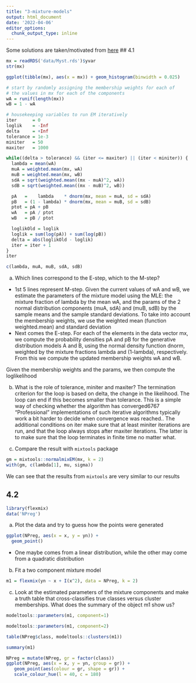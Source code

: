 ```yaml
---
title: "3-mixture-models"
output: html_document
date: '2022-04-06'
editor_options: 
  chunk_output_type: inline
---
```


Some solutions are taken/motivated from [here](https://kind-neumann-789611.netlify.app/post/ex-2-6/)
## 4.1
```r
mx = readRDS('data/Myst.rds')$yvar
str(mx)

ggplot(tibble(mx), aes(x = mx)) + geom_histogram(binwidth = 0.025)

# start by randomly assigning the membership weights for each of
# the values in mx for each of the components
wA = runif(length(mx))
wB = 1 - wA

# housekeeping variables to run EM iteratively
iter      = 0
loglik    = -Inf
delta     = +Inf
tolerance = 1e-3
miniter   = 50
maxiter   = 1000

while((delta > tolerance) && (iter <= maxiter) || (iter < miniter)) {
  lambda = mean(wA)
  muA = weighted.mean(mx, wA)
  muB = weighted.mean(mx, wB)
  sdA = sqrt(weighted.mean((mx - muA)^2, wA))
  sdB = sqrt(weighted.mean((mx - muB)^2, wB))

  pA   =    lambda    * dnorm(mx, mean = muA, sd = sdA)
  pB   = (1 - lambda) * dnorm(mx, mean = muB, sd = sdB)
  ptot = pA + pB
  wA   = pA / ptot
  wB   = pB / ptot

  loglikOld = loglik
  loglik = sum(log(pA)) + sum(log(pB))
  delta = abs(loglikOld - loglik)
  iter = iter + 1
}
iter

c(lambda, muA, muB, sdA, sdB)
```

a) Which lines correspond to the E-step, which to the M-step?
- 1st 5 lines represent M-step. Given the current values of wA and wB, we estimate the parameters of the mixture model using the MLE: the mixture fraction of lambda by the mean wA, and the params of the 2 normal distribution components (muA, sdA) and (muB, sdB) by the sample means and the sample standard deviations. To take into account the membership weights, we use the weighted mean (function weighted.mean) and standard deviation
- Next comes the E-step. For each of the elements in the data vector mx, we compute the probability densities pA and pB for the generative distribution models A and B, using the normal density function dnorm, weighted by the mixture fractions lambda and (1-lambda), respectively. From this we compute the updated membership weights wA and wB.

Given the membership weights and the params, we then compute the loglikelihood

b) What is the role of tolerance, miniter and maxiter?
The termination criterion for the loop is based on delta, the change in the likelihood. The loop can end if this becomes smaller than tolerance. This is a simple way of checking whether the algorithm has converged6767 “Professional” implementations of such iterative algorithms typically work a bit harder to decide when convergence was reached.. The additional conditions on iter make sure that at least miniter iterations are run, and that the loop always stops after maxiter iterations. The latter is to make sure that the loop terminates in finite time no matter what.

c) Compare the result with `mixtools` package
```r
gm = mixtools::normalmixEM(mx, k = 2)
with(gm, c(lambda[1], mu, sigma))
```
We can see that the results from `mixtools` are very similar to our results

## 4.2  
```r
library(flexmix)
data('NPreg')
```
a) Plot the data and try to guess how the points were generated
```r
ggplot(NPreg, aes(x = x, y = yn)) +
  geom_point()
```
- One maybe comes from a linear distribution, while the other may come from a quadratic distribution
b) Fit a two component mixture model
```r
m1 = flexmix(yn ~ x + I(x^2), data = NPreg, k = 2)
```
c) Look at the estimated parameters of the mixture components and make a truth table that cross-classifies true classes versus cluster memberships. What does the summary of the object m1 show us?
```r
modeltools::parameters(m1, component=1)
```
```r
modeltools::parameters(m1, component=2)
```
```r
table(NPreg$class, modeltools::clusters(m1))
```
```r
summary(m1)
```
```r
NPreg = mutate(NPreg, gr = factor(class))
ggplot(NPreg, aes(x = x, y = yn, group = gr)) +
   geom_point(aes(colour = gr, shape = gr)) +
   scale_colour_hue(l = 40, c = 180)
```




